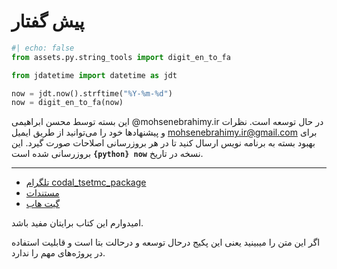# پیش گفتار {-}

```python
#| echo: false
from assets.py.string_tools import digit_en_to_fa

from jdatetime import datetime as jdt

now = jdt.now().strftime("%Y-%m-%d")
now = digit_en_to_fa(now)
```


این بسته توسط محسن ابراهیمی
@mohsenebrahimy.ir
در حال توسعه است. نظرات و
پیشنهادها خود را می‌توانید از طریق ایمیل
[mohsenebrahimy.ir\@gmail.com](mailto:mohsenebrahimy.ir@gmail.com){.email}
برای بهبود بسته به برنامه نویس ارسال کنید تا در هر بروزرسانی اصلاحات صورت
گیرد. این نسخه در تاریخ
[**`{python} now`**]{dir="ltr"}
بروزرسانی شده است.

***

- [تلگرام codal_tsetmc_package](https://t.me/codal_tsetmc_package)
- [مستندات](https://mohsenebrahimyir.github.io/codal-tsetmc/)
- [گیت هاب](https://github.com/mohsenebrahimyir/codal-tsetmc/)

امیدوارم این کتاب برایتان مفید باشد.

::: {.callout-warning}
اگر این متن را میبینید یعنی این پکیج درحال توسعه و درحالت بتا است و قابلیت استفاده در پروژه‌های مهم را ندارد.
::::::
